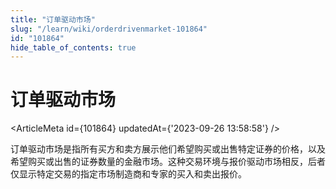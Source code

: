 ```yaml
---
title: "订单驱动市场"
slug: "/learn/wiki/orderdrivenmarket-101864"
id: "101864"
hide_table_of_contents: true
---
```



# 订单驱动市场

<ArticleMeta id={101864} updatedAt={'2023-09-26 13:58:58'} />
<div className='border-solid border-b border-t-0 my-4 border-[var(--ifm-color-gray-300)]' />

订单驱动市场是指所有买方和卖方展示他们希望购买或出售特定证券的价格，以及希望购买或出售的证券数量的金融市场。这种交易环境与报价驱动市场相反，后者仅显示特定交易的指定市场制造商和专家的买入和卖出报价。
